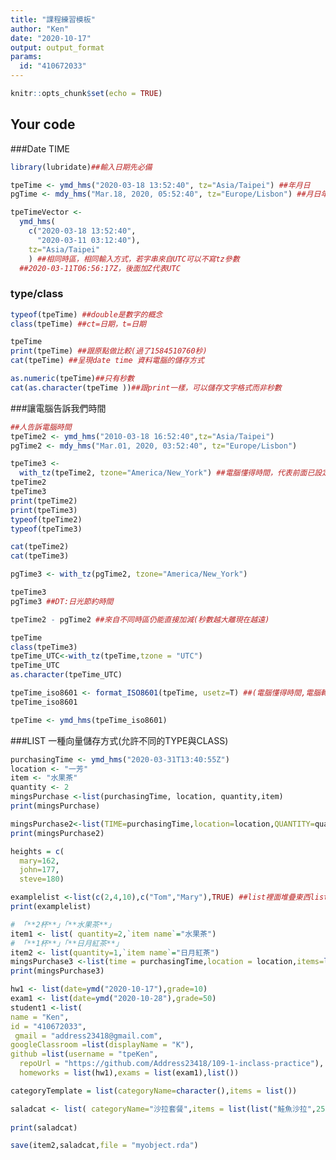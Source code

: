---
title: "課程練習模板"
author: "Ken"
date: "2020-10-17"
output: output_format
params:
  id: "410672033"
---

```{r setup, include=FALSE}
knitr::opts_chunk$set(echo = TRUE)
```

## Your code

###Date TIME
```{r}
library(lubridate)##輸入日期先必備
```


```{r}
tpeTime <- ymd_hms("2020-03-18 13:52:40", tz="Asia/Taipei") ##年月日
pgTime <- mdy_hms("Mar.18, 2020, 05:52:40", tz="Europe/Lisbon") ##月日年
```
```{r}
tpeTimeVector <- 
  ymd_hms(
    c("2020-03-18 13:52:40",
      "2020-03-11 03:12:40"),
    tz="Asia/Taipei"
    ) ##相同時區，相同輸入方式，若字串來自UTC可以不寫tz參數
  ##2020-03-11T06:56:17Z，後面加Z代表UTC
``` 

### type/class
```{r}
typeof(tpeTime) ##double是數字的概念
class(tpeTime) ##ct=日期，t=日期
```
```{r}
tpeTime
print(tpeTime) ##跟原點做比較(過了1584510760秒)
cat(tpeTime) ##呈現date time 資料電腦的儲存方式

```
```{r}
as.numeric(tpeTime)##只有秒數
cat(as.character(tpeTime ))##跟print一樣，可以儲存文字格式而非秒數
```
###讓電腦告訴我們時間

```{r}
##人告訴電腦時間
tpeTime2 <- ymd_hms("2010-03-18 16:52:40",tz="Asia/Taipei")
pgTime2 <- mdy_hms("Mar.01, 2020, 03:52:40", tz="Europe/Lisbon")

```

```{r}
tpeTime3 <- 
  with_tz(tpeTime2, tzone="America/New_York") ##電腦懂得時間，代表前面已設定過，由電腦直接跑出想知道的時間
tpeTime2
tpeTime3
print(tpeTime2)
print(tpeTime3)
typeof(tpeTime2)
typeof(tpeTime3)
```
```{r}
cat(tpeTime2)
cat(tpeTime3)

```
```{r}
pgTime3 <- with_tz(pgTime2, tzone="America/New_York")
```

```{r}
tpeTime3
pgTime3 ##DT:日光節約時間
```
```{r}
tpeTime2 - pgTime2 ##來自不同時區仍能直接加減(秒數越大離現在越遠)

```
```{r}
tpeTime
class(tpeTime3)
tpeTime_UTC<-with_tz(tpeTime,tzone = "UTC")
tpeTime_UTC
as.character(tpeTime_UTC)
```
```{r}
tpeTime_iso8601 <- format_ISO8601(tpeTime, usetz=T) ##(電腦懂得時間,電腦轉換成有時區且讓人看懂的字串)
tpeTime_iso8601
```
```{r}
tpeTime <- ymd_hms(tpeTime_iso8601)
```

###LIST 一種向量儲存方式(允許不同的TYPE與CLASS)
```{r}
purchasingTime <- ymd_hms("2020-03-31T13:40:55Z")
location <- "一芳"
item <- "水果茶"
quantity <- 2
mingsPurchase <-list(purchasingTime, location, quantity,item)
print(mingsPurchase)

```
```{r}
mingsPurchase2<-list(TIME=purchasingTime,location=location,QUANTITY=quantity,'ITEM NAME'=item)
print(mingsPurchase2)

```
```{r}
heights = c(
  mary=162,
  john=177,
  steve=180)
```

```{r}
examplelist <-list(c(2,4,10),c("Tom","Mary"),TRUE) ##list裡面堆疊東西list，還是只有原先的原素量；c則是會增加
print(examplelist)
```
```{r}
# 「**2杯**」「**水果茶**」
item1 <- list( quantity=2,`item name`="水果茶")
# 「**1杯**」「**日月紅茶**」
item2 <- list(quantity=1,`item name`="日月紅茶")
mingsPurchase3 <-list(time = purchasingTime,location = location,items=list(item1,item2))
print(mingsPurchase3)
```
```{r}
hw1 <- list(date=ymd("2020-10-17"),grade=10)
exam1 <- list(date=ymd("2020-10-28"),grade=50)
student1 <-list(
name = "Ken",
id = "410672033",
 gmail = "address23418@gmail.com",
googleClassroom =list(displayName = "K"),
github =list(username = "tpeKen",
  repoUrl = "https://github.com/Address23418/109-1-inclass-practice"),
  homeworks = list(hw1),exams = list(exam1),list())
```

```{r}
categoryTemplate = list(categoryName=character(),items = list())

saladcat <- list( categoryName="沙拉套餐",items = list(list("鮭魚沙拉",250),list("火腿沙拉",220),list("鴨胸沙拉",240) ))
                
print(saladcat)
```

```{r}
save(item2,saladcat,file = "myobject.rda")
```






